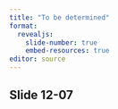 ```yaml
---
title: "To be determined"
format: 
  revealjs:
    slide-number: true
    embed-resources: true
editor: source
---
```


## Slide 12-07

::: notes

:::

